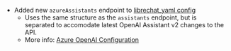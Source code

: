 - Added new `azureAssistants` endpoint to [librechat_yaml config](/docs/configuration/librechat_yaml/object_structure/assistants_endpoint)
  - Uses the same structure as the `assistants` endpoint, but is separated to accomodate latest OpenAI Assistant v2 changes to the API.
  - More info: [Azure OpenAI Configuration](/docs/configuration/azure#using-assistants-with-azure)
